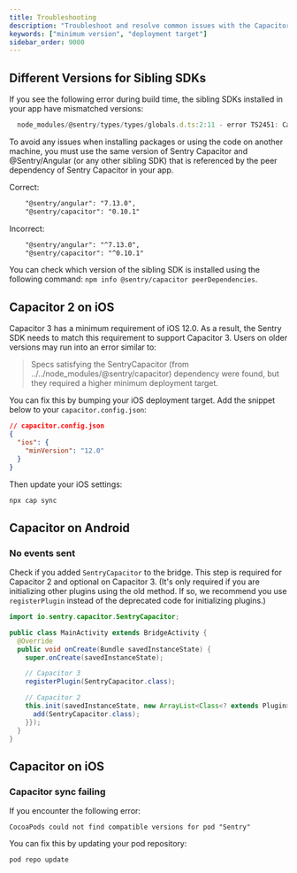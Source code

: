 ```yaml
---
title: Troubleshooting
description: "Troubleshoot and resolve common issues with the Capacitor SDK."
keywords: ["minimum version", "deployment target"]
sidebar_order: 9000
---
```


## Different Versions for Sibling SDKs

If you see the following error during build time, the sibling SDKs installed in your app have mismatched versions:

```javascript
  node_modules/@sentry/types/types/globals.d.ts:2:11 - error TS2451: Cannot redeclare block-scoped variable '__DEBUG_BUILD__'.
```

To avoid any issues when installing packages or using the code on another machine, you must use the same version of Sentry Capacitor and @Sentry/Angular (or any other sibling SDK) that is referenced by the peer dependency of Sentry Capacitor in your app.

Correct:

```xml
    "@sentry/angular": "7.13.0",
    "@sentry/capacitor": "0.10.1"
```

Incorrect:

```xml
    "@sentry/angular": "^7.13.0",
    "@sentry/capacitor": "^0.10.1"
```

You can check which version of the sibling SDK is installed using the following command: `npm info @sentry/capacitor peerDependencies`.

## Capacitor 2 on iOS

Capacitor 3 has a minimum requirement of iOS 12.0. As a result, the Sentry SDK needs to match this requirement to support Capacitor 3. Users on older versions may run into an error similar to:

> Specs satisfying the SentryCapacitor (from ../../node_modules/@sentry/capacitor) dependency were found, but they required a higher minimum deployment target.

You can fix this by bumping your iOS deployment target. Add the snippet below to your `capacitor.config.json`:

```json
// capacitor.config.json
{
  "ios": {
    "minVersion": "12.0"
  }
}
```

Then update your iOS settings:

```bash
npx cap sync
```

## Capacitor on Android

### No events sent

Check if you added `SentryCapacitor` to the bridge. This step is required for Capacitor 2 and optional on Capacitor 3. (It's only required if you are initializing other plugins using the old method. If so, we recommend you use `registerPlugin` instead of the deprecated code for initializing plugins.)

```java
import io.sentry.capacitor.SentryCapacitor;

public class MainActivity extends BridgeActivity {
  @Override
  public void onCreate(Bundle savedInstanceState) {
    super.onCreate(savedInstanceState);

    // Capacitor 3
    registerPlugin(SentryCapacitor.class);

    // Capacitor 2
    this.init(savedInstanceState, new ArrayList<Class<? extends Plugin>>() {{
      add(SentryCapacitor.class);
    }});
  }
}
```

## Capacitor on iOS

### Capacitor sync failing

If you encounter the following error:

```
CocoaPods could not find compatible versions for pod "Sentry"
```

You can fix this by updating your pod repository:

```bash
pod repo update
```
